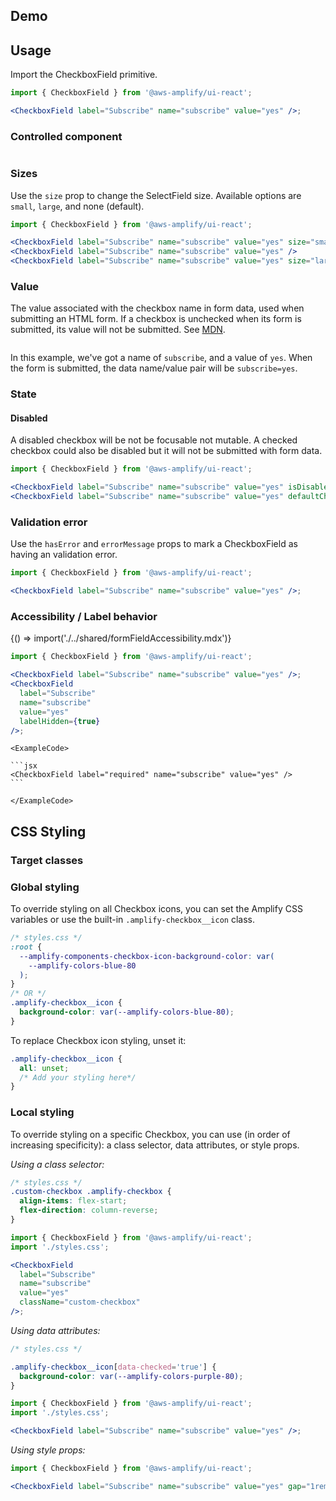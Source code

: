 

## Demo

<CheckboxDemo />

## Usage

Import the CheckboxField primitive.

```jsx
import { CheckboxField } from '@aws-amplify/ui-react';

<CheckboxField label="Subscribe" name="subscribe" value="yes" />;
```

<Example>
  <CheckboxField label="Subscribe" name="subscribe" value="yes" />
</Example>

### Controlled component

```tsx file=./examples/controlledExample.tsx

```

<Example>
  <ControlledCheckbox />
</Example>

### Sizes

Use the `size` prop to change the SelectField size. Available options are `small`, `large`, and none (default).

```jsx
import { CheckboxField } from '@aws-amplify/ui-react';

<CheckboxField label="Subscribe" name="subscribe" value="yes" size="small" />
<CheckboxField label="Subscribe" name="subscribe" value="yes" />
<CheckboxField label="Subscribe" name="subscribe" value="yes" size="large" />
```

<Example>
  <CheckboxField label="Subscribe" name="subscribe" value="yes" size="small" />
  <CheckboxField label="Subscribe" name="subscribe" value="yes" />
  <CheckboxField label="Subscribe" name="subscribe" value="yes" size="large" />
</Example>

### Value

The value associated with the checkbox name in form data, used when submitting an HTML form. If a checkbox is unchecked when its form is submitted, its value will not be submitted. See [MDN](https://developer.mozilla.org/en-US/docs/Web/HTML/Element/input#htmlattrdefvalue).

```tsx file=./examples/valueExample.tsx

```

<Example>
  <ValueExample />
</Example>

In this example, we've got a name of `subscribe`, and a value of `yes`. When the form is submitted, the data name/value pair will be `subscribe=yes`.

### State

#### Disabled

A disabled checkbox will be not be focusable not mutable. A checked checkbox could also be disabled but it will not be submitted with form data.

```jsx
import { CheckboxField } from '@aws-amplify/ui-react';

<CheckboxField label="Subscribe" name="subscribe" value="yes" isDisabled={true} />
<CheckboxField label="Subscribe" name="subscribe" value="yes" defaultChecked={true} isDisabled={true} />
```

<Example>
  <CheckboxField label="Subscribe" name="subscribe" value="yes" isDisabled />
  <CheckboxField
    label="Subscribe"
    name="subscribe"
    value="yes"
    defaultChecked
    isDisabled
  />
</Example>

### Validation error

Use the `hasError` and `errorMessage` props to mark a CheckboxField as having an validation error.

```jsx
import { CheckboxField } from '@aws-amplify/ui-react';

<CheckboxField label="Subscribe" name="subscribe" value="yes" />;
```

<Example>
  <CheckboxField
    label="Subscribe"
    name="subscribe"
    value="yes"
    hasError={true}
    errorMessage="This is a required field"
  />
</Example>

### Accessibility / Label behavior

<Fragment>{() => import('./../shared/formFieldAccessibility.mdx')}</Fragment>

```jsx
import { CheckboxField } from '@aws-amplify/ui-react';

<CheckboxField label="Subscribe" name="subscribe" value="yes" />;
<CheckboxField
  label="Subscribe"
  name="subscribe"
  value="yes"
  labelHidden={true}
/>;
```

<Example>
  <CheckboxField label="Subscribe" name="subscribe" value="yes" />
  <CheckboxField
    label="Subscribe"
    name="subscribe"
    value="yes"
    labelHidden={true}
  />
</Example>

<NativeHtmlElement component="CheckboxField" link="input" element="<input>">
  <Example>
    <CheckboxField label="required" name="subscribe" value="yes" />

    <ExampleCode>

    ```jsx
    <CheckboxField label="required" name="subscribe" value="yes" />
    ```

    </ExampleCode>

  </Example>
</NativeHtmlElement>

## CSS Styling

### Target classes

<ComponentClassTable componentName="CheckboxField" />

### Global styling

To override styling on all Checkbox icons, you can set the Amplify CSS variables or use the built-in `.amplify-checkbox__icon` class.

```css
/* styles.css */
:root {
  --amplify-components-checkbox-icon-background-color: var(
    --amplify-colors-blue-80
  );
}
/* OR */
.amplify-checkbox__icon {
  background-color: var(--amplify-colors-blue-80);
}
```

<Example>
  <CheckboxField
    label="Subscribe"
    name="subscribe"
    value="yes"
    className="global-css-variable"
  />
  <CheckboxField
    label="Subscribe"
    name="subscribe"
    value="yes"
    className="global-class"
  />
</Example>

To replace Checkbox icon styling, unset it:

```css
.amplify-checkbox__icon {
  all: unset;
  /* Add your styling here*/
}
```

### Local styling

To override styling on a specific Checkbox, you can use (in order of increasing specificity): a class selector, data attributes, or style props.

_Using a class selector:_

```css
/* styles.css */
.custom-checkbox .amplify-checkbox {
  align-items: flex-start;
  flex-direction: column-reverse;
}
```

```jsx
import { CheckboxField } from '@aws-amplify/ui-react';
import './styles.css';

<CheckboxField
  label="Subscribe"
  name="subscribe"
  value="yes"
  className="custom-checkbox"
/>;
```

<Example>
  <CheckboxField
    label="Subscribe"
    name="subscribe"
    value="yes"
    className="custom-checkbox"
  />
</Example>

_Using data attributes:_

```css
/* styles.css */

.amplify-checkbox__icon[data-checked='true'] {
  background-color: var(--amplify-colors-purple-80);
}
```

```jsx
import { CheckboxField } from '@aws-amplify/ui-react';
import './styles.css';

<CheckboxField label="Subscribe" name="subscribe" value="yes" />;
```

<Example>
  <CheckboxField
    label="Subscribe"
    name="subscribe"
    value="yes"
    className="custom-data-attribute"
  />
</Example>

_Using style props:_

```jsx
import { CheckboxField } from '@aws-amplify/ui-react';

<CheckboxField label="Subscribe" name="subscribe" value="yes" gap="1rem" />;
```

<Example>
  <CheckboxField label="Subscribe" name="subscribe" value="yes" gap="1rem" />
</Example>
